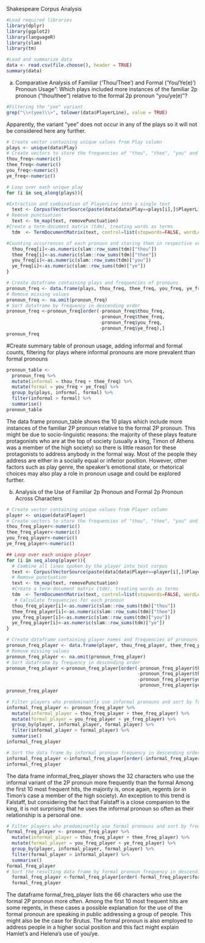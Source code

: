 Shakespeare Corpus Analysis

```r
#Load required libraries
library(dplyr)
library(ggplot2)
library(languageR)
library(slam)
library(tm)
```

```r
#Load and summarize data
data <- read.csv(file.choose(), header = TRUE)
summary(data)
```

a. Comparative Analysis of Familiar ('Thou/Thee') and Formal ('You/Ye(e)') Pronoun Usage":  Which plays included more instances of the familiar 2p pronoun ("thou/thee")
relative to the formal 2p pronoun "you/ye(e)"?

```r
#Filtering the "yee" variant
grep("\\<(yee)\\>", tolower(data$PlayerLine), value = TRUE)
```
Apparently, the variant "yee" does not occur in any of the plays so it will not be 
considered here any further.


```r
# Create vector containing unique values from Play column
plays <- unique(data$Play) 
# Create vectors to store the frequencies of "thou", "thee", "you" and "ye"
thou_freq<-numeric()
thee_freq<-numeric()
you_freq<-numeric()
ye_freq<-numeric()

# Loop over each unique play
for (i in seq_along(plays)){ 

#Extraction and combination of PlayerLine into a single text
  text <- Corpus(VectorSource(paste(data[data$Play==plays[i],]$PlayerLine,collapse=" ")))
# Remove punctuation
  text <- tm_map(text, removePunctuation) 
#Create a term-document matrix (tdm), treating words as terms
  tdm  <- TermDocumentMatrix(text, control=list(stopwords=FALSE, wordLengths=c(2, Inf)))

#Counting occurrences of each pronoun and storing them in respective vector
  thou_freq[i]<-as.numeric(slam::row_sums(tdm)["thou"])
  thee_freq[i]<-as.numeric(slam::row_sums(tdm)["thee"])
  you_freq[i]<-as.numeric(slam::row_sums(tdm)["you"])
  ye_freq[i]<-as.numeric(slam::row_sums(tdm)["ye"])
}
```


```r
# Create dataframe containing plays and frequencies of pronouns
pronoun_freq <- data.frame(plays, thou_freq, thee_freq, you_freq, ye_freq) 
# Remove missing values
pronoun_freq <- na.omit(pronoun_freq) 
# Sort dataframe by frequency in descending order
pronoun_freq <-pronoun_freq[order(-pronoun_freq$thou_freq, 
                                  -pronoun_freq$thee_freq, 
                                  -pronoun_freq$you_freq, 
                                  -pronoun_freq$ye_freq),] 
pronoun_freq
```

#Create summary table of pronoun usage, adding informal and formal counts, filtering for plays where informal pronouns are more prevalent than formal pronouns
```r
pronoun_table <-
  pronoun_freq %>%
  mutate(informal = thou_freq + thee_freq) %>%
  mutate(formal = you_freq + ye_freq) %>%
  group_by(plays, informal, formal) %>%
  filter(informal > formal) %>%
  summarise()
pronoun_table

```
The data frame pronoun_table shows the 10 plays which include more instances of the familiar 2P pronoun relative to the formal 2P pronoun. This might be due to socio-linguistic reasons: the majority of these plays feature protagonists who are at the top of society (usually a king, Timon of Athens was a member of the high society) so there is little reason for these protagonists to address anybody in the formal way. Most of the people they address are either in a socially equal or inferior position. However, other factors such as play genre, the speaker’s emotional state, or rhetorical choices may also play a role in pronoun usage and could be explored further.


b. Analysis of the Use of Familiar 2p Pronoun and Formal 2p Pronoun Across Characters 
```r
# Create vector containing unique values from Player column
player <- unique(data$Player) 
# Create vectors to store the frequencies of "thou", "thee", "you" and "ye" per player
thou_freq_player<-numeric()
thee_freq_player<-numeric()
you_freq_player<-numeric()
ye_freq_player<-numeric()

```

```r
## Loop over each unique player
for (i in seq_along(player)){ 
  # Combine all lines spoken by the player into text corpus
  text <- Corpus(VectorSource(paste(data[data$Player==player[i],]$PlayerLine,collapse=" ")))
  # Remove punctuation
  text <- tm_map(text, removePunctuation) 
  #Create a term-document matrix (tdm), treating words as terms
  tdm  <- TermDocumentMatrix(text, control=list(stopwords=FALSE, wordLengths=c(2, Inf)))
   # Calculate frequencies for each pronoun
  thou_freq_player[i]<-as.numeric(slam::row_sums(tdm)["thou"]) 
  thee_freq_player[i]<-as.numeric(slam::row_sums(tdm)["thee"]) 
  you_freq_player[i]<-as.numeric(slam::row_sums(tdm)["you"]) 
  ye_freq_player[i]<-as.numeric(slam::row_sums(tdm)["ye"]) 
}
```

```r
# Create dataframe containing player names and frequencies of pronouns
pronoun_freq_player <- data.frame(player, thou_freq_player, thee_freq_player, you_freq_player, ye_freq_player) 
# Remove missing values
pronoun_freq_player <- na.omit(pronoun_freq_player) 
# Sort dataframe by frequency in descending order
pronoun_freq_player <-pronoun_freq_player[order(-pronoun_freq_player$thou_freq_player
                                                -pronoun_freq_player$thee_freq_player,
                                                -pronoun_freq_player$you_freq_player, 
                                                -pronoun_freq_player$ye_freq_player),]
pronoun_freq_player 
```

```r
# Filter players who predominantly use informal pronouns and sort by frequency
informal_freq_player <- pronoun_freq_player %>%
  mutate(informal_player = thou_freq_player + thee_freq_player) %>%
  mutate(formal_player = you_freq_player + ye_freq_player) %>%
  group_by(player, informal_player, formal_player) %>%
  filter(informal_player > formal_player) %>%
  summarise()
informal_freq_player

# Sort the data frame by informal pronoun frequency in descending order
informal_freq_player <-informal_freq_player[order(-informal_freq_player$informal_player),] 
informal_freq_player

```
The data frame informal_freq_player shows the 32 characters who use the informal variant of the 2P pronoun  more frequently than the formal Among the first 10 most frequent hits, the majority is, once again, regents (or in Timon's case a member of the high society). 
An exception to this trend is Falstaff, but considering the fact that Falstaff is a close companion to the king, it is not surprising that he uses the informal pronoun so often as their relationship is a personal one.

```r
# Filter players who predominantly use formal pronouns and sort by frequency
formal_freq_player <- pronoun_freq_player %>%
  mutate(informal_player = thou_freq_player + thee_freq_player) %>%
  mutate(formal_player = you_freq_player + ye_freq_player) %>%
  group_by(player, informal_player, formal_player) %>%
  filter(formal_player > informal_player) %>%
  summarise()
formal_freq_player
# Sort the resulting data frame by formal pronoun frequency in descending order
  formal_freq_player <-formal_freq_player[order(-formal_freq_player$formal_player),] 
  formal_freq_player
```
The dataframe formal_freq_player lists the 66 characters who use the formal 2P pronoun more often. Among the first 10 most frequent hits are some regents, in these cases a possible explanation for the use of the formal pronoun are speaking in public addressing a group of people. This might  also be the case for Brutus. The formal pronoun is also employed to address people in  a higher social position and this fact might explain Hamlet's and Helena's use of you/ye. 
